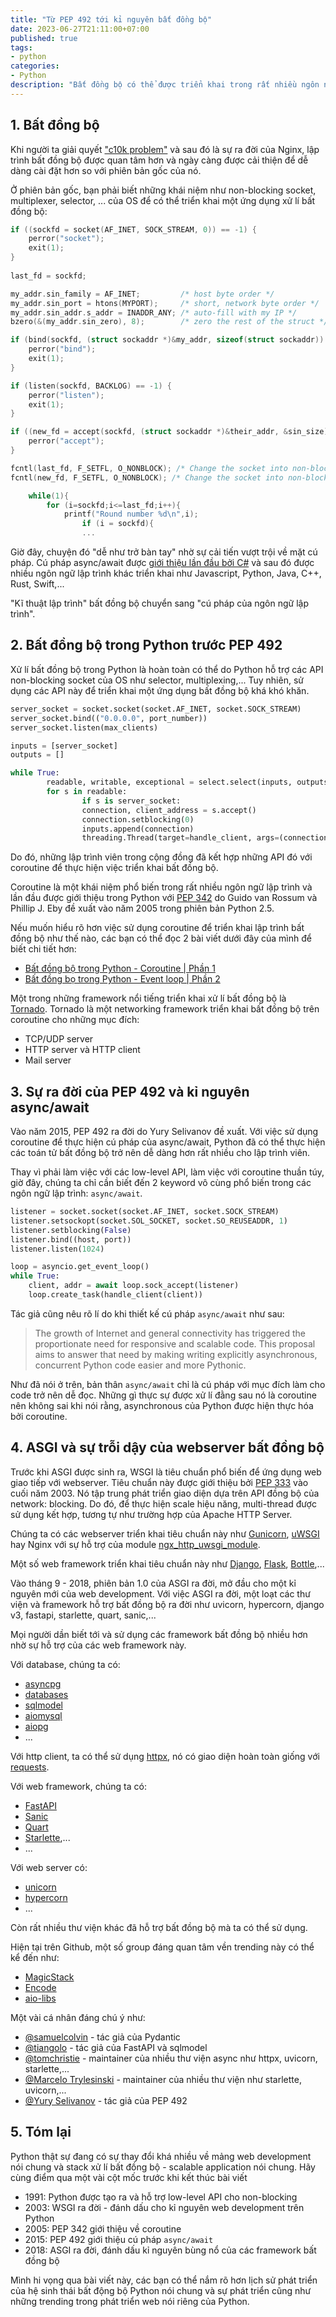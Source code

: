 ```yaml
---
title: "Từ PEP 492 tới kỉ nguyên bất đồng bộ"
date: 2023-06-27T21:11:00+07:00
published: true
tags:
- python
categories:
- Python
description: "Bất đồng bộ có thể được triển khai trong rất nhiều ngôn ngữ lập trình, kể cả Python. Tuy nhiên, bất đồng bộ trong Python thuở sơ khai chưa được sử dụng rộng rãi như Javascript hay C# bởi cách thực hiện khó khăn. Trong bài viết này, mình sẽ giới thiệu về lịch sử của lập trình bất đồng bộ trong Python và sự lớn mạnh của nó ở thời điểm hiện tại."
---
```


## 1. Bất đồng bộ

Khi người ta giải quyết ["c10k problem"](http://www.kegel.com/c10k.html) và sau đó là sự ra đời của Nginx, lập trình bất đồng bộ được quan tâm hơn và ngày càng được cải thiện để dễ dàng cài đặt hơn so với phiên bản gốc của nó.

Ở phiên bản gốc, bạn phải biết những khái niệm như non-blocking socket, multiplexer, selector, ... của OS để có thể triển khai một ứng dụng xử lí bất đồng bộ:

```c 
if ((sockfd = socket(AF_INET, SOCK_STREAM, 0)) == -1) {
    perror("socket");
    exit(1);
}
	
last_fd = sockfd;

my_addr.sin_family = AF_INET;         /* host byte order */
my_addr.sin_port = htons(MYPORT);     /* short, network byte order */
my_addr.sin_addr.s_addr = INADDR_ANY; /* auto-fill with my IP */
bzero(&(my_addr.sin_zero), 8);        /* zero the rest of the struct */

if (bind(sockfd, (struct sockaddr *)&my_addr, sizeof(struct sockaddr)) == -1) {
    perror("bind");
    exit(1);
}

if (listen(sockfd, BACKLOG) == -1) {
    perror("listen");
    exit(1);
}

if ((new_fd = accept(sockfd, (struct sockaddr *)&their_addr, &sin_size)) == -1) {
	perror("accept");
}

fcntl(last_fd, F_SETFL, O_NONBLOCK); /* Change the socket into non-blocking state	*/
fcntl(new_fd, F_SETFL, O_NONBLOCK); /* Change the socket into non-blocking state	*/

	while(1){
		for (i=sockfd;i<=last_fd;i++){
			printf("Round number %d\n",i);
       			if (i = sockfd){
                ...
```
Giờ đây, chuyện đó "dễ như trở bàn tay" nhờ sự cải tiến vượt trội về mặt cú pháp.
Cú pháp async/await được [giới thiệu lần đầu bởi C#](https://en.wikipedia.org/wiki/Async/await) và sau đó được nhiều ngôn ngữ lập trình khác triển khai như Javascript, Python, Java, C++, Rust, Swift,...

"Kĩ thuật lập trình" bất đồng bộ chuyển sang "cú pháp của ngôn ngữ lập trình".

## 2. Bất đồng bộ trong Python trước PEP 492

Xử lí bất đồng bộ trong Python là hoàn toàn có thể do Python hỗ trợ các API non-blocking socket của OS như selector, multiplexing,... Tuy nhiên, sử dụng các API này để triển khai một ứng dụng bất đồng bộ khá khó khăn.

```python 
server_socket = socket.socket(socket.AF_INET, socket.SOCK_STREAM)
server_socket.bind(("0.0.0.0", port_number))
server_socket.listen(max_clients)

inputs = [server_socket]
outputs = []

while True:
        readable, writable, exceptional = select.select(inputs, outputs, inputs, 1)
        for s in readable:
                if s is server_socket:
                connection, client_address = s.accept()
                connection.setblocking(0)
                inputs.append(connection)
                threading.Thread(target=handle_client, args=(connection, client_address)).start()
```

Do đó, những lập trình viên trong cộng đồng đã kết hợp những API đó với coroutine để thực hiện việc triển khai bất đồng bộ.

Coroutine là một khái niệm phổ biến trong rất nhiều ngôn ngữ lập trình và lần đầu được giới thiệu trong Python với [PEP 342](https://peps.python.org/pep-0342/) do Guido van Rossum và Phillip J. Eby đề xuất vào năm 2005 trong phiên bản Python 2.5.

Nếu muốn hiểu rõ hơn việc sử dụng coroutine để triển khai lập trình bất đồng bộ như thế nào, các bạn có thể đọc 2 bài viết dưới đây của mình để biết chi tiết hơn:

- [Bất đồng bộ trong Python - Coroutine | Phần 1](/posts/asynchronous-in-python-part-1)
- [Bất đồng bọ trong Python - Event loop | Phần 2](/posts/bat-dong-bo-trong-pythonphan-2-event-loop)

Một trong những framework nổi tiếng triển khai xử lí bất đồng bộ là [Tornado](https://en.wikipedia.org/wiki/Tornado_(web_server)). 
Tornado là một networking framework triển khai bất đồng bộ trên coroutine cho những mục đích:
- TCP/UDP server
- HTTP server và HTTP client
- Mail server 

## 3. Sự ra đời của PEP 492 và kỉ nguyên async/await

Vào năm 2015, PEP 492 ra đời do Yury Selivanov đề xuất. Với việc sử dụng coroutine để thực hiện cú pháp của async/await, Python đã có thể thực hiện các toán tử bất đồng bộ trở nên dễ dàng hơn rất nhiều cho lập trình viên.

Thay vì phải làm việc với các low-level API, làm việc với coroutine thuần túy, giờ đây, chúng ta chỉ cần biết đến 2 keyword vô cùng phổ biến trong các ngôn ngữ lập trình: `async/await`.

```python 
listener = socket.socket(socket.AF_INET, socket.SOCK_STREAM)
listener.setsockopt(socket.SOL_SOCKET, socket.SO_REUSEADDR, 1)
listener.setblocking(False)
listener.bind((host, port))
listener.listen(1024)

loop = asyncio.get_event_loop()
while True:
    client, addr = await loop.sock_accept(listener)
    loop.create_task(handle_client(client))
```

Tác giả cũng nêu rõ lí do khi thiết kế cú pháp `async/await` như sau:
> The growth of Internet and general connectivity has triggered the proportionate need for responsive and scalable code. This proposal aims to answer that need by making writing explicitly asynchronous, concurrent Python code easier and more Pythonic.

Như đã nói ở trên, bản thân `async/await` chỉ là cú pháp với mục đích làm cho code trở nên dễ đọc. Những gì thực sự được xử lí đằng sau nó là coroutine nên không sai khi nói rằng, asynchronous của Python được hiện thực hóa bởi coroutine.


## 4. ASGI và sự trỗi dậy của webserver bất đồng bộ

Trước khi ASGI được sinh ra, WSGI là tiêu chuẩn phổ biến để ứng dụng web giao tiếp với webserver. Tiêu chuẩn này được giới thiệu bởi [PEP 333](https://peps.python.org/pep-0333/) vào cuối năm 2003. Nó tập trung phát triển giao diện dựa trên API đồng bộ của network: blocking. Do đó, để thực hiện scale hiệu năng, multi-thread được sử dụng kết hợp, tương tự như trường hợp của Apache HTTP Server.

Chúng ta có các webserver triển khai tiêu chuẩn này như [Gunicorn](https://gunicorn.org), [uWSGI](https://uwsgi-docs.readthedocs.io/en/latest/) hay Nginx với sự hỗ trợ của module [ngx_http_uwsgi_module](https://nginx.org/en/docs/http/ngx_http_uwsgi_module.html).

Một số web framework triển khai tiêu chuẩn này như [Django](https://www.djangoproject.com), [Flask](https://flask.palletsprojects.com), [Bottle](https://bottlepy.org/docs/dev/),...

Vào tháng 9 - 2018, phiên bản 1.0 của ASGI ra đời, mở đầu cho một kỉ nguyên mới của web development. Với việc ASGI ra đời, một loạt các thư viện và framework hỗ trợ bất đồng bộ ra đời như uvicorn, hypercorn, django v3, fastapi, starlette, quart, sanic,...

Mọi người dần biết tới và sử dụng các framework bất đồng bộ nhiều hơn nhờ sự hỗ trợ của các web framework này.

Với database, chúng ta có: 
- [asyncpg](https://github.com/MagicStack/asyncpg)
- [databases](https://github.com/encode/databases)
- [sqlmodel](https://github.com/tiangolo/sqlmodel)
- [aiomysql](https://github.com/aio-libs/aiomysql)
- [aiopg](https://github.com/aio-libs/aiopg)
- ...

Với http client, ta có thể sử dụng [httpx](https://github.com/encode/httpx), nó có giao diện hoàn toàn giống với [requests](https://requests.readthedocs.io/en/latest/).

Với web framework, chúng ta có:
- [FastAPI](https://github.com/tiangolo/fastapi)
- [Sanic](https://github.com/sanic-org/sanic)
- [Quart](https://github.com/pallets/quart)
- [Starlette](https://github.com/encode/starlette),...
- ...

Với web server có: 
- [unicorn](https://github.com/encode/uvicorn)
- [hypercorn](https://github.com/pgjones/hypercorn)
- ...

Còn rất nhiều thư viện khác đã hỗ trợ bất đồng bộ mà ta có thể sử dụng.

Hiện tại trên Github, một số group đáng quan tâm vền trending này có thể kể đến như:
- [MagicStack](https://github.com/MagicStack)
- [Encode](https://github.com/encode)
- [aio-libs](https://github.com/aio-libs)

Một vài cá nhân đáng chú ý như:

- [@samuelcolvin](https://github.com/samuelcolvin) - tác giả của Pydantic
- [@tiangolo](https://github.com/tiangolo) - tác giả của FastAPI và sqlmodel
- [@tomchristie](https://github.com/tomchristie) - maintainer của nhiều thư viện async như httpx, uvicorn, starlette,...
- [@Marcelo Trylesinski](https://github.com/Kludex) - maintainer của nhiều thư viện như starlette, uvicorn,...
- [@Yury Selivanov](https://github.com/1st1) - tác giả của PEP 492


## 5. Tóm lại

Python thật sự đang có sự thay đổi khá nhiều về mảng web development nói chung và stack xử lí bất đồng bộ - scalable application nói chung.
Hãy cùng điểm qua một vài cột mốc trước khi kết thúc bài viết

- 1991: Python được tạo ra và hỗ trợ low-level API cho non-blocking
- 2003: WSGI ra đời - đánh dấu cho kỉ nguyên web development trên Python
- 2005: PEP 342 giới thiệu về coroutine
- 2015: PEP 492 giới thiệu cú pháp `async/await`
- 2018: ASGI ra đời, đánh dấu kỉ nguyên bùng nổ của các framework bất đồng bộ


Mình hi vọng qua bài viết này, các bạn có thể nắm rõ hơn lịch sử phát triển của hệ sinh thái bất động bộ Python nói chung và sự phát triển cũng như những trending trong phát triển web nói riêng của Python.
